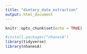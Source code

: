 ```yaml
---
title: "dietary_data_extraction"
output: html_document
---
```


```r
knitr::opts_chunk$set(echo = TRUE)

#install.packages("nhanesA")
library(tidyverse)
library(nhanesA)
```

```r

```

